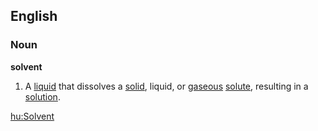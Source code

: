 ==English==
===Noun===
'''solvent'''
{{wikipedia}}
#A [[liquid]] that dissolves a [[solid]], liquid, or [[gaseous]] [[solute]], resulting in a [[solution]].

[[hu:Solvent]]